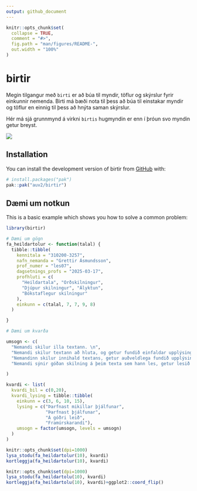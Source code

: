 ```yaml
---
output: github_document
---
```


<!-- README.md is generated from README.Rmd. Please edit that file -->

```r
knitr::opts_chunk$set(
  collapse = TRUE,
  comment = "#>",
  fig.path = "man/figures/README-",
  out.width = "100%"
)
```

# birtir

<!-- badges: start -->

<!-- badges: end -->

Megin tilgangur með `birti` er að búa til myndir, töflur og skýrslur fyrir einkunnir nemenda. Birti má bæði nota til þess að búa til einstakar myndir og töflur en einnig til þess að hnýta saman skýrslur.

Hér má sjá grunnmynd á virkni `birtis` hugmyndin er enn í þróun svo myndin getur breyst.

![](images/clipboard-3395613513.png)

## Installation

You can install the development version of birtir from [GitHub](https://github.com/) with:

``` r
# install.packages("pak")
pak::pak("auv2/birtir")
```

## Dæmi um notkun

This is a basic example which shows you how to solve a common problem:

```r
library(birtir)

# Dæmi um gögn
fa_heildartolur <- function(talal) {
  tibble::tibble(
    kennitala = "310200-3257",
    nafn_nemanda = "Grettir Ásmundsson",
    prof_numer = "les07",
    dagsetnings_profs = "2025-03-17",
    profhluti = c(
      "Heildartala", "Orðskilningur",
      "Djúpur skilningur", "Ályktun",
      "Bókstaflegur skilningur"
    ),
    einkunn = c(talal, 7, 7, 9, 8)
  )

}

# Dæmi um kvarða

umsogn <- c(
  "Nemandi skilur illa textann. \n",
  "Nemandi skilur textann að hluta, og getur fundið einfaldar upplýsingar  í texta. \n\n",
  "Nemandinn skilur innihald textans, getur auðveldlega fundið upplýsingar í textanum og getur dregið ályktanir. \n\n",
  "Nemandi sýnir góðan skilning á þeim texta sem hann les, getur lesið á milli línanna og dregið flóknar ályktanir. \n"

)

kvardi <- list(
  kvardi_bil = c(0,20),
  kvardi_lysing = tibble::tibble(
    einkunn = c(3, 6, 10, 15),
    lysing = c("Þarfnast mikillar þjálfunar",
               "Þarfnast þjálfunar",
               "Á góðri leið",
               "Framúrskarandi"),
    umsogn = factor(umsogn, levels = umsogn)
  )
)

```

```r
knitr::opts_chunk$set(dpi=1000)
lysa_stodu(fa_heildartolur(10), kvardi)
kortleggja(fa_heildartolur(10), kvardi)
```

```r
knitr::opts_chunk$set(dpi=1000)
lysa_stodu(fa_heildartolu(10), kvardi)
kortleggja(fa_heildartolu(10), kvardi)+ggplot2::coord_flip()
```
